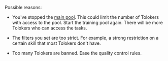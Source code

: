 <Cut title="Why has the speed of pool completion dropped?">

Possible reasons:

- You've stopped the [main pool](/docs/glossary#training-pool). This could limit the number of Tolokers with access to the pool. Start the training pool again. There will be more Tolokers who can access the tasks.

- The filters you set are too strict. For example, a strong restriction on a certain skill that most Tolokers don't have.

- Too many Tolokers are banned. Ease the quality control rules.

</Cut>
